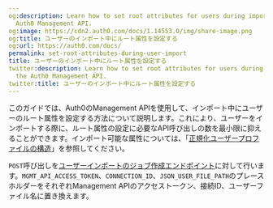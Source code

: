 ```yaml
---
og:description: Learn how to set root attributes for users during import using the
  Auth0 Management API.
og:image: https://cdn2.auth0.com/docs/1.14553.0/img/share-image.png
og:title: ユーザーのインポート中にルート属性を設定する
og:url: https://auth0.com/docs/
permalink: set-root-attributes-during-user-import
title: ユーザーのインポート中にルート属性を設定する
twitter:description: Learn how to set root attributes for users during import using
  the Auth0 Management API.
twitter:title: ユーザーのインポート中にルート属性を設定する
---
```


このガイドでは、Auth0のManagement APIを使用して、インポート中にユーザーのルート属性を設定する方法について説明します。これにより、ユーザーをインポートする際に、ルート属性の設定に必要なAPI呼び出しの数を最小限に抑えることができます。インポート可能な属性については、「[正規化ユーザープロファイルの構造](/users/user-profiles/user-profile-structure)」を参照してください。

`POST`呼び出しを[ユーザーインポートのジョブ作成エンドポイント](/api/management/v2#!/Jobs/post_users_imports)に対して行います。`MGMT_API_ACCESS_TOKEN`、`CONNECTION_ID`、`JSON_USER_FILE_PATH`のプレースホルダーをそれぞれManagement APIのアクセストークン、接続ID、ユーザーファイル名に置き換えます。
